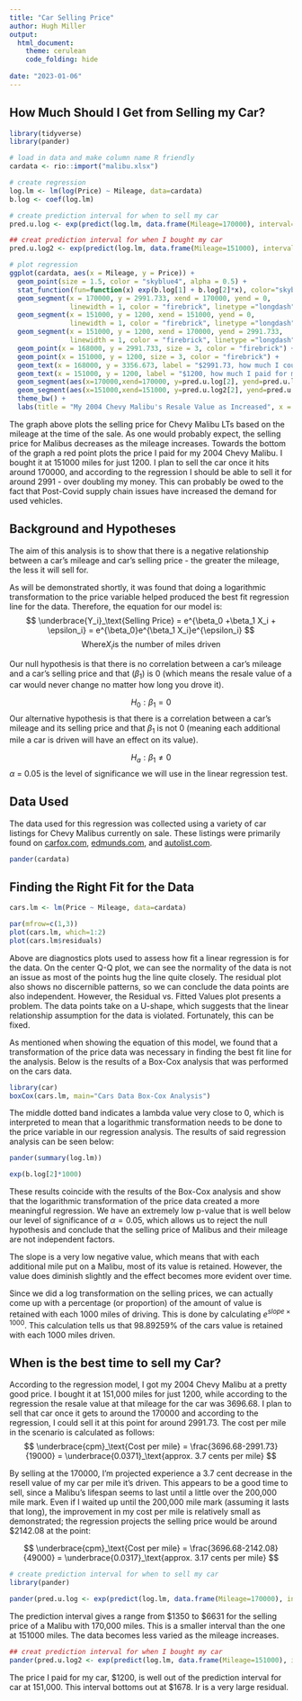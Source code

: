 ---
title: "Car Selling Price"
author: Hugh Miller
output: 
  html_document:
    theme: cerulean
    code_folding: hide
  
date: "2023-01-06"
---

## How Much Should I Get from Selling my Car? {.tabset}

```{r, warning=FALSE, message=FALSE}
library(tidyverse)
library(pander)

# load in data and make column name R friendly
cardata <- rio::import("malibu.xlsx")

# create regression
log.lm <- lm(log(Price) ~ Mileage, data=cardata)
b.log <- coef(log.lm)

# create prediction interval for when to sell my car
pred.u.log <- exp(predict(log.lm, data.frame(Mileage=170000), interval="prediction"))

## creat prediction interval for when I bought my car
pred.u.log2 <- exp(predict(log.lm, data.frame(Mileage=151000), interval="prediction"))

# plot regression
ggplot(cardata, aes(x = Mileage, y = Price)) +
  geom_point(size = 1.5, color = "skyblue4", alpha = 0.5) +
  stat_function(fun=function(x) exp(b.log[1] + b.log[2]*x), color="skyblue", size=1.5) +
  geom_segment(x = 170000, y = 2991.733, xend = 170000, yend = 0,
               linewidth = 1, color = "firebrick", linetype ="longdash", alpha = 0.5) +
  geom_segment(x = 151000, y = 1200, xend = 151000, yend = 0,
               linewidth = 1, color = "firebrick", linetype ="longdash", alpha = 0.5) +
  geom_segment(x = 151000, y = 1200, xend = 170000, yend = 2991.733,
               linewidth = 1, color = "firebrick", linetype ="longdash", alpha = 0.5) +
  geom_point(x = 168000, y = 2991.733, size = 3, color = "firebrick") +
  geom_point(x = 151000, y = 1200, size = 3, color = "firebrick") +
  geom_text(x = 168000, y = 3356.673, label = "$2991.73, how much I could sell my Malibu", color = "black", size = 4, vjust=-2, hjust=.65) +
  geom_text(x = 151000, y = 1200, label = "$1200, how much I paid for my Malibu", color = "black", size = 4, hjust=1.1) +
  geom_segment(aes(x=170000,xend=170000, y=pred.u.log[2], yend=pred.u.log[3]), alpha=0.01, lwd=2, col="hotpink") +
  geom_segment(aes(x=151000,xend=151000, y=pred.u.log2[2], yend=pred.u.log2[3]), alpha=0.01, lwd=2, col="hotpink") +
  theme_bw() +
  labs(title = "My 2004 Chevy Malibu's Resale Value as Increased", x = "Mileage", y = "Price")
```


The graph above plots the selling price for Chevy Malibu LTs based on the mileage at the time of the sale. As one would probably expect, the selling price for Malibus decreases as the mileage increases. Towards the bottom of the graph a red point plots the price I paid for my 2004 Chevy Malibu. I bought it at 151000 miles for just 1200. I plan to sell the car once it hits around 170000, and according to the regression I should be able to sell it for around 2991 - over doubling my money. This can probably be owed to the fact that Post-Covid supply chain issues have increased the demand for used vehicles.


## Background and Hypotheses

The aim of this analysis is to show that there is a negative relationship between a car's mileage and car's selling price - the greater the mileage, the less it will sell for.

As will be demonstrated shortly, it was found that doing a logarithmic transformation to the price variable helped produced the best fit regression line for the data. Therefore, the equation for our model is:
$$
\underbrace{Y_i}_\text{Selling Price} = e^{\beta_0 +\beta_1 X_i + \epsilon_i} = e^{\beta_0}e^{\beta_1 X_i}e^{\epsilon_i} 
$$
$$
\text{Where} X_i \text{is the number of miles driven}
$$


Our null hypothesis is that there is no correlation between a car's mileage and a car's selling price and that ($\beta_1$) is 0 (which means the resale value of a car would never change no matter how long you drove it).

$$
H_0: \beta_1 = 0
$$
Our alternative hypothesis is that there is a correlation between a car's mileage and its selling price and that $\beta_1$ is not 0 (meaning each additional mile a car is driven will have an effect on its value).

$$
H_a: \beta_1 \neq 0
$$
$\alpha$ = 0.05 is the level of significance we will use in the linear regression test.

## Data Used

The data used for this regression was collected using a variety of car listings for Chevy Malibus currently on sale. These listings were primarily found on [carfox.com](https://www.carfax.com/Used-2004-Chevrolet-Malibu_z3728), [edmunds.com](https://www.edmunds.com/chevrolet/malibu/2004/), and [autolist.com](https://www.autolist.com/chevrolet-malibu-2004#year_min=2004&year_max=2004&make=Chevrolet&model=Malibu&location=98014&latitude=47.621239&longitude=-121.842349&radius=any&page=1&sort_new_cars_last=true).

```{r, warning=FALSE, message=FALSE}
pander(cardata)

```

## Finding the Right Fit for the Data

```{r, warning=FALSE, message=FALSE}
cars.lm <- lm(Price ~ Mileage, data=cardata)

par(mfrow=c(1,3))
plot(cars.lm, which=1:2)
plot(cars.lm$residuals)

```

Above are diagnostics plots used to assess how fit a linear regression is for the data. On the center Q-Q plot, we can see the normality of the data is not an issue as most of the points hug the line quite closely. The residual plot also shows no discernible patterns, so we can conclude the data points are also independent. However, the Residual vs. Fitted Values plot presents a problem. The data points take on a U-shape, which suggests that the linear relationship assumption for the data is violated. Fortunately, this can be fixed. 

As mentioned when showing the equation of this model, we found that a transformation of the price data was necessary in finding the best fit line for the analysis. Below is the results of a Box-Cox analysis that was performed on the cars data. 

```{r, warning=FALSE, message=FALSE}
library(car)
boxCox(cars.lm, main="Cars Data Box-Cox Analysis")
```

The middle dotted band indicates a lambda value very close to 0, which is interpreted to mean that a logarithmic transformation needs to be done to the price variable in our regression analysis. The results of said regression analysis can be seen below:

```{r, warning=FALSE, message=FALSE}
pander(summary(log.lm))

exp(b.log[2]*1000)
```

These results coincide with the results of the Box-Cox analysis and show that the logarithmic transformation of the price data created a more meaningful regression. We have an extremely low p-value that is well below our level of significance of $\alpha = 0.05$, which allows us to reject the null hypothesis and conclude that the selling price of Malibus and their mileage are not independent factors.

The slope is a very low negative value, which means that with each additional mile put on a Malibu, most of its value is retained. However, the value does diminish slightly and the effect becomes more evident over time.

Since we did a log transformation on the selling prices, we can actually come up with a percentage (or proportion) of the amount of value is retained with each 1000 miles of driving. This is done by calculating $e^{slope \times 1000}$. This calculation tells us that 98.89259% of the cars value is retained with each 1000 miles driven.

## When is the best time to sell my Car?

According to the regression model, I got my 2004 Chevy Malibu at a pretty good price. I bought it at 151,000 miles for just 1200, while according to the regression the resale value at that mileage for the car was 3696.68. I plan to sell that car once it gets to around the 170000 and according to the regression, I could sell it at this point for around 2991.73. The cost per mile in the scenario is calculated as follows:
$$
\underbrace{cpm}_\text{Cost per mile} = \frac{3696.68-2991.73}{19000} = \underbrace{0.0371}_\text{approx. 3.7 cents per mile}
$$

By selling at the 170000, I'm projected experience a 3.7 cent decrease in the resell value of my car per mile it's driven. This appears to be a good time to sell, since a Malibu's lifespan seems to last until a little over the 200,000 mile mark. Even if I waited up until the 200,000 mile mark (assuming it lasts that long), the improvement in my cost per mile is relatively small as demonstrated; the regression projects the selling price would be around $2142.08 at the point:

$$
\underbrace{cpm}_\text{Cost per mile} = \frac{3696.68-2142.08}{49000} = \underbrace{0.0317}_\text{approx. 3.17 cents per mile}
$$

```{r}
# create prediction interval for when to sell my car
library(pander)

pander(pred.u.log <- exp(predict(log.lm, data.frame(Mileage=170000), interval="prediction")))
```

The prediction interval gives a range from $1350 to $6631 for the selling price of a Malibu with 170,000 miles. This is a smaller interval than the one at 151000 miles. The data becomes less varied as the mileage increases.


```{r}
## creat prediction interval for when I bought my car
pander(pred.u.log2 <- exp(predict(log.lm, data.frame(Mileage=151000), interval="prediction")))
```

The price I paid for my car, $1200, is well out of the prediction interval for car at 151,000. This interval bottoms out at $1678. Ir is a very large residual.
